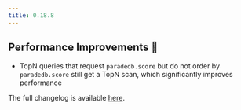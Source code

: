 ```yaml
---
title: 0.18.8
---
```


## Performance Improvements 🚀

- TopN queries that request `paradedb.score` but do not order by `paradedb.score` still get a TopN scan,
  which significantly improves performance

The full changelog is available [here](https://github.com/paradedb/paradedb/releases/tag/v0.18.8).

